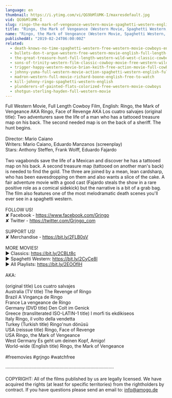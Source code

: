 ```yaml
---
language: en
thumbnail: https://i.ytimg.com/vi/QG9bMlUMK-I/maxresdefault.jpg
vid: QG9bMlUMK-I
slug: ringo-the-mark-of-vengeance-western-movie-spaghetti-western-english-full-length-free-westerns
title: "Ringo, the Mark of Vengeance (Western Movie, Spaghetti Western, English, Full Length) free westerns"
name: "Ringo, the Mark of Vengeance (Western Movie, Spaghetti Western, English, Full Length) free westerns"
publishedAt: "2019-02-24T06:00:00Z"
related:
  - death-knows-no-time-spaghetti-western-free-western-movie-cowboys-english
  - bullets-don-t-argue-western-free-western-movie-english-full-length-feature-film
  - the-great-treasure-hunt-full-length-western-wild-west-classic-cowboy-movie-full-movies
  - sons-of-trinity-western-film-classic-cowboy-movie-free-western-wild-west-full-length-movie
  - trigger-happy-western-movie-brian-keith-free-action-movie-full-cowboy-films-full-movies
  - johnny-yuma-full-western-movie-action-spaghetti-western-english-full-movie
  - madron-western-full-movie-richard-boone-english-free-to-watch
  - kill-johnny-ringo-spaghetti-western-english
  - plunderers-of-painted-flats-colorized-free-western-movie-cowboys
  - shotgun-sterling-hayden-full-western-movie
---
```


Full Western Movie, Full Length Cowboy Film, English: Ringo, the Mark of Vengeance AKA Ringo, Face of Revenge AKA Los cuatro salvajes (original title): Two adventurers save the life of a man who has a tattooed treasure map on his back. The second needed map is on the back of a sheriff. The hunt begins.<br />
<br />
Director: Mario Caiano<br />
Writers: Mario Caiano, Eduardo Manzanos (screenplay)<br />
Stars: Anthony Steffen, Frank Wolff, Eduardo Fajardo<br />
<br />
Two vagabonds save the life of a Mexican and discover he has a tattooed map on his back. A second treasure map (tattooed on another man's back) is needed to find the gold. The three are joined by a mean, lean cardsharp, who has been eavesdropping on them and also wants a slice of the cake. A fair adventure movie with a good cast (Fajardo steals the show in a rare positive role as a comical sidekick) but the narrative is a bit of a grab bag. The film also features one of the most melodramatic death scenes you'll ever see in a spaghetti western.<br />
<br />
FOLLOW US!<br />
✘ Facebook - https://www.facebook.com/Grjngo<br />
✘ Twitter - https://twitter.com/Grjngo_com<br />
<br />
SUPPORT US!<br />
✘ Merchandise - https://bit.ly/2FLB0sV<br />
<br />
MORE MOVIES! <br />
► Classics: https://bit.ly/2CBLt8c <br />
► Spaghetti Western: https://bit.ly/2CyCe8I <br />
► All Playlists: https://bit.ly/2EOOfIH <br />
<br />
AKA:<br />
<br />
(original title) Los cuatro salvajes<br />
Australia (TV title) The Revenge of Ringo<br />
Brazil A Vingança de Ringo<br />
France La vengeance de Ringo<br />
Germany (DVD title) Den Colt im Genick<br />
Greece (transliterated ISO-LATIN-1 title) I morfi tis ekdikiseos<br />
Italy Ringo, il volto della vendetta<br />
Turkey (Turkish title) Ringo'nun dönüsü<br />
USA (reissue title) Ringo, Face of Revenge<br />
USA Ringo, the Mark of Vengeance<br />
West Germany Es geht um deinen Kopf, Amigo!<br />
World-wide (English title) Ringo, the Mark of Vengeance<br />
<br />
#freemovies #grjngo #watchfree<br />
<br />
····················································································<br />
<br />
COPYRIGHT: All of the films published by us are legally licensed. We have acquired the rights (at least for specific territories) from the rightholders by contract. If you have questions please send an email to: info@amogo.de